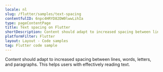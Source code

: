 ```yaml
---
locale: nl
slug: /flutter/samples/text-spacing
contentfulID: 6npc4HRYD82DW0lwwLihIa
type: pageContentPage
title: Text spacing on Flutter
shortDescription: Content should adapt to increased spacing between lines, words, letters, and paragraphs.
platformFilter: Flutter
layout: Layout - Code samples
tag: Flutter code sample
---
```


Content should adapt to increased spacing between lines, words, letters, and paragraphs. This helps users with effectively reading text.

<CodeSample id="text-spacing" locale="nl" platform="flutter"/>